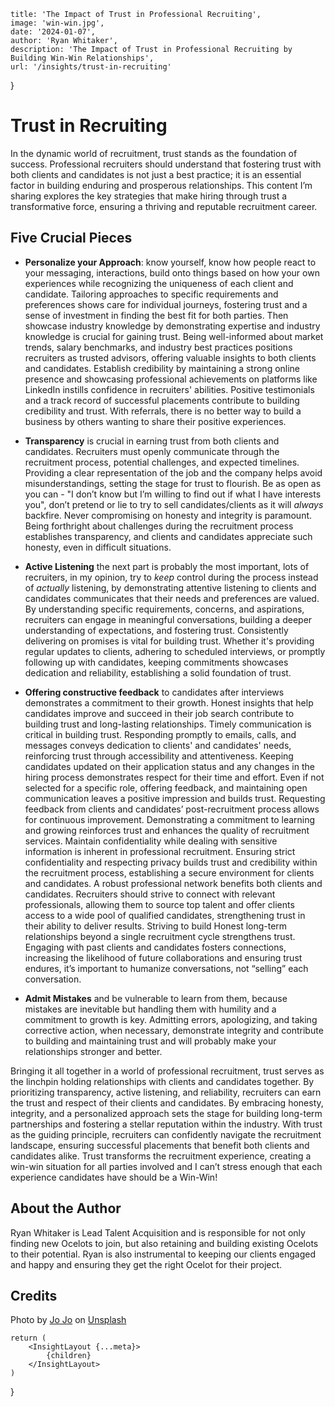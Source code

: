 
    title: 'The Impact of Trust in Professional Recruiting',
    image: 'win-win.jpg',
    date: '2024-01-07',
    author: 'Ryan Whitaker',
    description: 'The Impact of Trust in Professional Recruiting by Building Win-Win Relationships',
    url: '/insights/trust-in-recruiting'
}

# Trust in Recruiting

In the dynamic world of recruitment, trust stands as the foundation of success. Professional recruiters should understand that fostering trust with both clients and candidates is not just a best practice; it is an essential factor in building enduring and prosperous relationships. This content I’m sharing explores the key strategies that make hiring through trust a transformative force, ensuring a thriving and reputable recruitment career.

## Five Crucial Pieces

* **Personalize your Approach**: know yourself, know how people react to your messaging, interactions, build onto things based on how your own experiences while recognizing the uniqueness of each client and candidate. Tailoring approaches to specific requirements and preferences shows care for individual journeys, fostering trust and a sense of investment in finding the best fit for both parties. Then showcase industry knowledge by demonstrating expertise and industry knowledge is crucial for gaining trust. Being well-informed about market trends, salary benchmarks, and industry best practices positions recruiters as trusted advisors, offering valuable insights to both clients and candidates. Establish credibility by maintaining a strong online presence and showcasing professional achievements on platforms like LinkedIn instills confidence in recruiters' abilities. Positive testimonials and a track record of successful placements contribute to building credibility and trust. With referrals, there is no better way to build a business by others wanting to share their positive experiences.

* **Transparency** is crucial in earning trust from both clients and candidates. Recruiters must openly communicate through the recruitment process, potential challenges, and expected timelines. Providing a clear representation of the job and the company helps avoid misunderstandings, setting the stage for trust to flourish. Be as open as you can - "I don’t know but I’m willing to find out if what I have interests you", don’t pretend or lie to try to sell candidates/clients as it will *always* backfire. Never compromising on honesty and integrity is paramount. Being forthright about challenges during the recruitment process establishes transparency, and clients and candidates appreciate such honesty, even in difficult situations.

* **Active Listening** the next part is probably the most important, lots of recruiters, in my opinion, try to *keep* control during the process instead of *actually* listening, by demonstrating attentive listening to clients and candidates communicates that their needs and preferences are valued. By understanding specific requirements, concerns, and aspirations, recruiters can engage in meaningful conversations, building a deeper understanding of expectations, and fostering trust. Consistently delivering on promises is vital for building trust. Whether it's providing regular updates to clients, adhering to scheduled interviews, or promptly following up with candidates, keeping commitments showcases dedication and reliability, establishing a solid foundation of trust.

* **Offering constructive feedback** to candidates after interviews demonstrates a commitment to their growth. Honest insights that help candidates improve and succeed in their job search contribute to building trust and long-lasting relationships. Timely communication is critical in building trust. Responding promptly to emails, calls, and messages conveys dedication to clients' and candidates' needs, reinforcing trust through accessibility and attentiveness. Keeping candidates updated on their application status and any changes in the hiring process demonstrates respect for their time and effort. Even if not selected for a specific role, offering feedback, and maintaining open communication leaves a positive impression and builds trust. Requesting feedback from clients and candidates’ post-recruitment process allows for continuous improvement. Demonstrating a commitment to learning and growing reinforces trust and enhances the quality of recruitment services.  Maintain confidentiality while dealing with sensitive information is inherent in professional recruitment. Ensuring strict confidentiality and respecting privacy builds trust and credibility within the recruitment process, establishing a secure environment for clients and candidates. A robust professional network benefits both clients and candidates. Recruiters should strive to connect with relevant professionals, allowing them to source top talent and offer clients access to a wide pool of qualified candidates, strengthening trust in their ability to deliver results. Striving to build Honest long-term relationships beyond a single recruitment cycle strengthens trust. Engaging with past clients and candidates fosters connections, increasing the likelihood of future collaborations and ensuring trust endures, it’s important to humanize conversations, not “selling” each conversation. 

* **Admit Mistakes** and be vulnerable to learn from them, because mistakes are inevitable but handling them with humility and a commitment to growth is key. Admitting errors, apologizing, and taking corrective action, when necessary, demonstrate integrity and contribute to building and maintaining trust and will probably make your relationships stronger and better. 

Bringing it all together in a world of professional recruitment, trust serves as the linchpin holding relationships with clients and candidates together. By prioritizing transparency, active listening, and reliability, recruiters can earn the trust and respect of their clients and candidates. By embracing honesty, integrity, and a personalized approach sets the stage for building long-term partnerships and fostering a stellar reputation within the industry. With trust as the guiding principle, recruiters can confidently navigate the recruitment landscape, ensuring successful placements that benefit both clients and candidates alike. Trust transforms the recruitment experience, creating a win-win situation for all parties involved and I can’t stress enough that each experience candidates have should be a Win-Win!


## About the Author

Ryan Whitaker is Lead Talent Acquisition and is responsible for not only finding new Ocelots to join, but also retaining and building existing Ocelots to their potential. Ryan is also instrumental to keeping our clients engaged and happy and ensuring they get the right Ocelot for their project.

## Credits

Photo by <a href="https://unsplash.com/@hanness">Jo Jo</a> on <a href="https://unsplash.com/photos/person-wearing-black-leather-strap-watch-7j3nCPOQbDQ">Unsplash</a>
  

    return (
        <InsightLayout {...meta}>
            {children}
        </InsightLayout>
    )
}